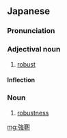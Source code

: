 ==Japanese==
{{ja-kanjitab|きょう|じん|yomi=on}}

===Pronunciation===
{{ja-pron|きょうじん|y=on}}

===Adjectival noun===
{{ja-adj|infl=na|きょうじん}}

# [[robust]]

====Inflection====
{{ja-na|きょうじん}}

===Noun===
{{ja-noun|きょうじん}}

# [[robustness]]

[[mg:強靭]]
